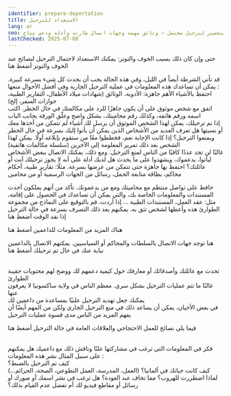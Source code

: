 ```yaml
---
identifier: prepare-deportation
title: الاستعداد للترحيل
lang: ar
seo: نصائح للتحضير لترحيل محتمل – وثائق مهمة وجهات اتصال طارئة وأدلة ودعم متاح
lastChecked: 2025-07-08
---
```

حتى وإن كان ذلك يسبب الخوف والتوتر: يمكنك الاستعداد لاحتمال الترحيل
لنصائح عند الخوف والتوتر
<InternalShortLink identifier="stress">أضغط هنا</InternalShortLink>

ﻗﺪ ﺗﺄﺗﻲ ﺍﻟﺸﺮﻃﺔ ﺃﻳﻀﺎً ﻓﻲ ﺍﻟﻠﻴﻞ، ﻭﻓﻲ ﻫﺬﻩ ﺍﻟﺤﺎﻟﺔ ﻳﺠﺐ ﺃﻥ ﻳﺤﺪﺙ ﻛﻞ ﺷﻲﺀ ﺑﺴﺮﻋﺔ ﻛﺒﻴﺮﺓ. ﻳﻤﻜﻦ ﺃﻥ ﺗﺴﺎﻋﺪﻙ ﻫﺬﻩ ﺍﻟﻤﻌﻠﻮﻣﺎﺕ ﻓﻲ ﻋﻤﻠﻴﺔ ﺍﻟﺘﺮﺣﻴﻞ ﺍﻟﺠﺎﺭﻳﺔ ﻭﻓﻲ ﺃﻓﻀﻞ ﺍﻷﺣﻮﺍﻝ ﻣﻨﻌﻬﺎ
:
<br /> احتفظ بالأشياء الأهم جاهزة: الأدوية، الوثائق (شهادات ميلاد الأطفال، التقارير الطبية، جوازات السفر، إلخ)
<br /> اتفق مع شخص موثوق على أن يكون جاهزًا للرد على مكالمتك في حال الخطر. اكتب اسمه ورقم هاتفه، وكذلك رقم محاميتك، بشكل واضح وعلّق الورقة بجانب الباب
<br /> إذا تم ترحيلك، يمكن لهذا الشخص الموثوق أن يرسل لك أشياء لم تتمكن من أخذها معك أو نسيتها
هل تعرف العديد من الأشخاص الذين يمكن أن يأتوا إليك بسرعة في حال الخطر ويمنعوا الترحيل؟
إذا كانت الإجابة نعم، فخططوا معًا من ستقوم بإبلاغه أولًا. يمكن لهذا الشخص بعد ذلك تمرير المعلومة إلى 
الآخرين (سلسلة مكالمات هاتفية)
<br /> غالبًا لن تجد عددًا كافيًا من الناس لمنع الترحيل. ومع ذلك، يمكنك الاتصال ببعض الأشخاص ليأتوا، يدعموك، ويشهدوا على ما يحدث
هل لديك أدلة على أنه لا يجوز ترحيلك أنت أو عائلتك؟ احتفظ بها جاهزة حتى تتمكن من عرضها بسرعة. مثلًا: تقارير طبية، أحكام محاكم، بطاقة متابعة الحمل، رسائل من الجهات الرسمية أو من محامين

حافظ على تواصل منتظم مع محاميتك ومع من يدعمونك. تأكد من أنهم يملكون أحدث المستندات والمعلومات الخاصة بك، والتي يمكن أن تساعدك في الحصول على إقامة، مثل: عقد العمل، المستندات الطبية
...
ﺇﺫﺍ ﺃﺭﺩﺕ، ﻗﻢ ﺑﺎﻟﺘﻮﻗﻴﻊ ﻋﻠﻰ ﺍﻟﻨﻤﺎﺫﺝ ﻣﻦ ﻣﺠﻤﻮﻋﺔ ﺍﻟﻄﻮﺍﺭﺉ ﻫﺬﻩ ﻭﺃﻋﻄﻬﺎ ﻟﺸﺨﺺ ﺗﺜﻖ ﺑﻪ. ﻳﻤﻜﻨﻬﻢ ﺑﻌﺪ ﺫﻟﻚ ﺍﻟﺘﺼﺮﻑ ﺑﺴﺮﻋﺔ ﻓﻲ ﺣﺎﻟﺔ ﺍﻟﺘﺮﺣﻴﻞ ﺇﺫﺍ ﻧﻔﺪ ﺍﻟﻮﻗﺖ
<InternalShortLink identifier="forms">أضغط هنا</InternalShortLink>

ﻫﻨﺎﻙ ﺍﻟﻤﺰﻳﺪ ﻣﻦ ﺍﻟﻤﻌﻠﻮﻣﺎﺕ ﻟﻠﺪﺍﻋﻤﻴﻦ
<InternalShortLink identifier="support">أضغط هنا</InternalShortLink>

هنا توجد جهات الاتصال بالسلطات والمحاكم أو السياسيين. يمكنهم الاتصال بالداعمين نيابة عنك في حال تم ترحيلك
<InternalShortLink identifier="contacts">أضغط هنا</InternalShortLink>

<br /> تحدث مع عائلتك وأصدقائك أو معارفك حول كيفية دعمهم لك ووضح لهم محتويات حقيبة الطوارئ
<br /> غالبًا ما تتم عمليات الترحيل بشكل سري. معظم الناس في ولاية ساكسونيا لا يعرفون عنها
<br /> يمكنك جعل تهديد الترحيل علنيًا بمساعدة من داعمين لك
<br /> في بعض الأحيان، يمكن أن يساعد ذلك في منع الترحيل الجاري
ولكن من المهم أيضًا أن يفهم المزيد من الناس مدى قسوة عمليات الترحيل

ﻓﻴﻤﺎ ﻳﻠﻲ ﻧﺼﺎﺋﺢ ﻟﻠﻌﻤﻞ ﺍﻻﺣﺘﺠﺎﺟﻲ ﻭﺍﻟﻌﻼﻗﺎﺕ ﺍﻟﻌﺎﻣﺔ ﻓﻲ ﺣﺎﻟﺔ ﺍﻟﺘﺮﺣﻴﻞ
<InternalShortLink identifier="publicity">أضغط هنا</InternalShortLink>

<br /> فكر في المعلومات التي ترغب في مشاركتها علنًا وناقش ذلك مع داعميك
هل يمكنهم على سبيل المثال نشر هذه المعلومات
:
<br /> كيف تم الترحيل بالضبط؟
<br /> كيف كانت حياتك في ألمانيا؟ (العمل، المدرسة، العمل التطوعي، الصحة، الجرائم…)
<br /> لماذا اضطررت للهروب؟ مما تخاف عند العودة؟
هل ترغب في نشر اسمك أو صورك أو رسائل أو مقاطع فيديو لك أم تفضل عدم القيام بذلك؟






